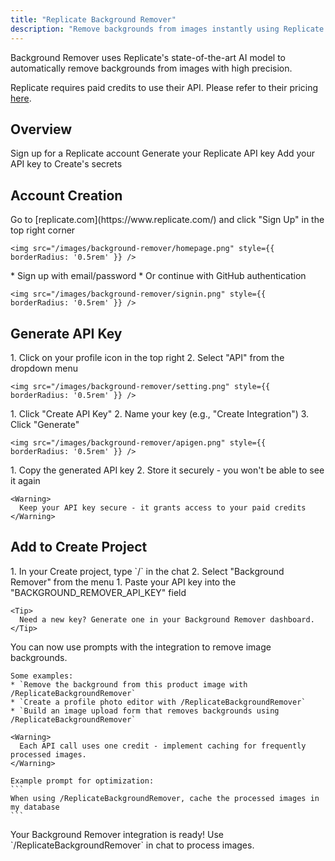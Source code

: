 ```yaml
---
title: "Replicate Background Remover"
description: "Remove backgrounds from images instantly using Replicate's AI model"
---
```


Background Remover uses Replicate's state-of-the-art AI model to automatically remove backgrounds from images with high precision.

<Warning> Replicate requires paid credits to use their API. Please refer to their pricing [here](https://replicate.com/pricing#public-models).</Warning>
## Overview

<CardGroup cols={2}>
  <Card title="Create Account" icon="user">
    Sign up for a Replicate account
  </Card>
  <Card title="Get API Key" icon="key">
    Generate your Replicate API key
  </Card>
  <Card title="Copy into Create" icon="plug">
    Add your API key to Create's secrets
  </Card>
</CardGroup>

## Account Creation

<Steps>
  <Step title="Visit Replicate's Website">
    Go to [replicate.com](https://www.replicate.com/) and click "Sign Up" in the top right corner
    
    <img src="/images/background-remover/homepage.png" style={{ borderRadius: '0.5rem' }} />
  </Step>

  <Step title="Choose Signup Method">
    * Sign up with email/password
    * Or continue with GitHub authentication

    <img src="/images/background-remover/signin.png" style={{ borderRadius: '0.5rem' }} />
  </Step>
</Steps>

## Generate API Key

<Steps>
  <Step title="Access API Settings">
    1. Click on your profile icon in the top right
    2. Select "API" from the dropdown menu
    
    <img src="/images/background-remover/setting.png" style={{ borderRadius: '0.5rem' }} />
  </Step>

  <Step title="Create New API Key">
    1. Click "Create API Key"
    2. Name your key (e.g., "Create Integration")
    3. Click "Generate"
    
    <img src="/images/background-remover/apigen.png" style={{ borderRadius: '0.5rem' }} />
  </Step>

  <Step title="Copy Your Key">
    1. Copy the generated API key
    2. Store it securely - you won't be able to see it again
    
    <Warning>
      Keep your API key secure - it grants access to your paid credits
    </Warning>
  </Step>
</Steps>

## Add to Create Project

<Steps>
  <Step title="Add the integration">
    1. In your Create project, type `/` in the chat 
    2. Select "Background Remover" from the menu
  </Step>

  <Step title="Add your API key">
    1. Paste your API key into the "BACKGROUND_REMOVER_API_KEY" field
    
    <Tip>
      Need a new key? Generate one in your Background Remover dashboard.
    </Tip>
  </Step>

  <Step title="Use it">
    You can now use prompts with the integration to remove image backgrounds.

    Some examples:
    * `Remove the background from this product image with /ReplicateBackgroundRemover`
    * `Create a profile photo editor with /ReplicateBackgroundRemover`
    * `Build an image upload form that removes backgrounds using /ReplicateBackgroundRemover`

    <Warning>
      Each API call uses one credit - implement caching for frequently processed images.
    </Warning>

    Example prompt for optimization:
    ```
    When using /ReplicateBackgroundRemover, cache the processed images in my database
    ```
  </Step>
</Steps>

<Note type="success">
  Your Background Remover integration is ready! Use `/ReplicateBackgroundRemover` in chat to process images.
</Note>
